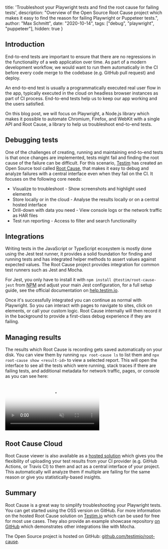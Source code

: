   title: 'Troubleshoot your Playwright tests and find the root cause for failing tests',
  description: "Overview of the Open Source Root Cause project which makes it easy to find the reason for failing Playwright or Puppeteer tests.",
  author: "Max Schmitt",
  date: "2020-10-14",
  tags: ["debug", "playwright", "puppeteer"],
  hidden: true
}

## Introduction

End-to-end tests are important to ensure that there are no regressions in the functionality of a web application over time. As part of a modern development workflow, we would want to run them automatically in the CI before every code merge to the codebase (e.g. GitHub pull request) and deploy.

An end-to-end test is usually a programmatically executed real user flow in the app, typically executed in the cloud on headless browser instances as part of CI process. End-to-end tests help us to keep our app working and the users satisfied.

On this blog post, we will focus on Playwright, a Node.js library which makes it possible to automate Chromium, Firefox, and WebKit with a single API and Root Cause, a library to help us troubleshoot end-to-end tests.

## Debugging tests

One of the challenges of creating, running and maintaining end-to-end tests is that once changes are implemented, tests might fail and finding the root cause of the failure can be difficult. For this scenario, [Testim](https://www.testim.io) has created an Open Source tool called [Root Cause](https://github.com/testimio/root-cause), that makes it easy to debug and analyze failures with a central interface even when they fail on the CI. It focuses on the following core needs:

- Visualize to troubleshoot - Show screenshots and highlight used elements
- Store locally or in the cloud - Analyse the results locally or on a central hosted interface
- Drill-down with data you need - View console logs or the network traffic as HAR files
- Test run reporting - Access to filter and search functionality

## Integrations

Writing tests in the JavaScript or TypeScript ecosystem is mostly done using the Jest test runner, it provides a solid foundation for finding and running tests and has integrated helper methods to assert values against expected values. The Root Cause project provides integration for common test runners such as Jest and Mocha.

For Jest, you only have to install it with `npm install @testim/root-cause-jest` from [NPM](http://npmjs.com/package/@testim/root-cause-jest) and adjust your main Jest configuration, for a full setup guide, see the official documentation on [help.testim.io](https://help.testim.io/docs/root-cause-jest-integration-guide).

Once it's successfully integrated you can continue as normal with Playwright. So you can interact with pages to navigate to sites, click on elements, or call your custom logic. Root Cause internally will then record it in the background to provide a first-class debug experience if they are failing.

## Managing results

The results which Root Cause is recording gets saved automatically on your disk. You can view them by running `npx root-cause ls` to list them and `npx root-cause show <result-id>` to view a selected report. This will open the interface to see all the tests which were running, stack traces if there are failing tests, and additional metadata for network traffic, pages, or console as you can see here:

<div style={{textAlign: "center", margin: "10px 0"}}>
  <video playsInline autoPlay preload="metadata" muted loop poster="/blog/troubleshoot-playwright-puppeteer-tests/screenplay-banner.jpg" style={{width: "80%", margin: "auto"}}>
    <source src="/blog/troubleshoot-playwright-puppeteer-tests/root-cause-local_new_top.mp4" type="video/mp4"/>
  Your browser does not support the video tag.
  </video>
</div>

## Root Cause Cloud

Root Cause viewer is also available as a [hosted solution](https://www.testim.io/root-cause/) which gives you the flexibility of uploading your test results from your CI provider (e.g. GitHub Actions, or Travis CI) to them and act as a central interface of your project. This automatically will analyze them if multiple are failing for the same reason or give you statistically-based insights.

## Summary

Root Cause is a great way to simplify troubleshooting your Playwright tests. You can get started using the OSS version on GitHub. For more information on the hosted Root Cause solution on [Testim.io](https://www.testim.io/root-cause/) which can be used for free for most use cases. They also provide an example showcase repository [on GitHub](https://github.com/testimio/root-cause-interactive-demo) which demonstrates other integrations like with Mocha.

The Open Source project is hosted on GitHub: [github.com/testimio/root-cause](https://github.com/testimio/root-cause).
